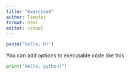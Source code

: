 ```yaml
---
title: "Exercise3"
author: Timofei
format: html
editor: visual
---
```


```r
paste("Hello, R!")
```

You can add options to executable code like this

```python
print("Hello, python!")
```
